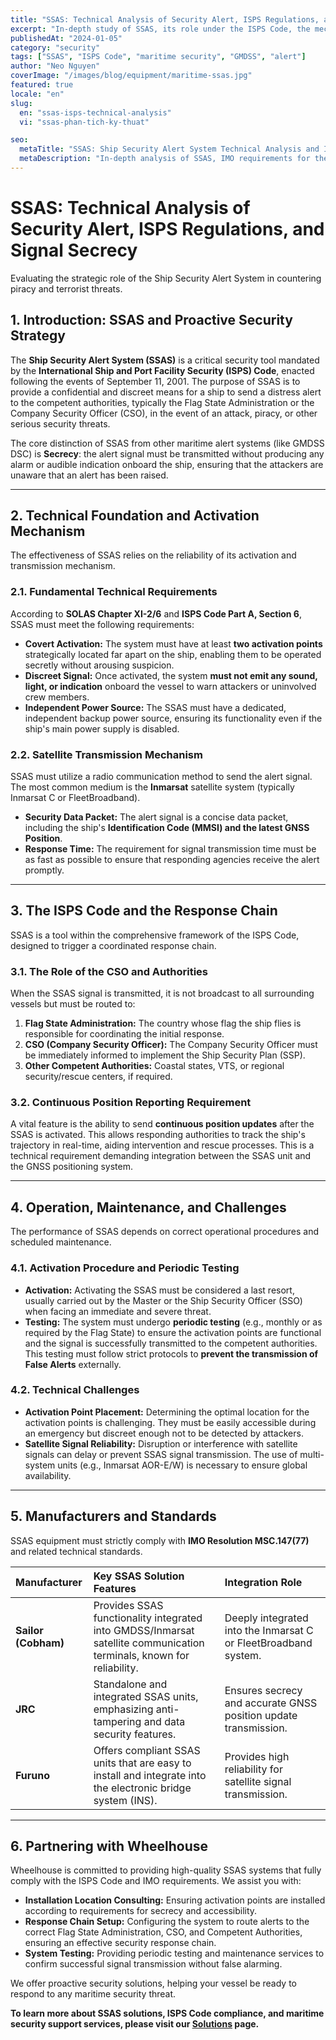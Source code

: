 ```yaml
---
title: "SSAS: Technical Analysis of Security Alert, ISPS Regulations, and Signal Secrecy"
excerpt: "In-depth study of SSAS, its role under the ISPS Code, the mechanism for confidential signal activation and transmission, and requirements for availability and compliance."
publishedAt: "2024-01-05"
category: "security"
tags: ["SSAS", "ISPS Code", "maritime security", "GMDSS", "alert"]
author: "Neo Nguyen"
coverImage: "/images/blog/equipment/maritime-ssas.jpg"
featured: true
locale: "en"
slug:
  en: "ssas-isps-technical-analysis"
  vi: "ssas-phan-tich-ky-thuat"

seo:
  metaTitle: "SSAS: Ship Security Alert System Technical Analysis and ISPS Code | Wheelhouse"
  metaDescription: "In-depth analysis of SSAS, IMO requirements for the system, Inmarsat transmission mechanisms, and the critical importance of secrecy in security situations."
---
```



# SSAS: Technical Analysis of Security Alert, ISPS Regulations, and Signal Secrecy

<p className="text-xl text-gray-500 italic mb-8">
  Evaluating the strategic role of the Ship Security Alert System in countering
  piracy and terrorist threats.
</p>

## 1. Introduction: SSAS and Proactive Security Strategy

The **Ship Security Alert System (SSAS)** is a critical security tool mandated by the **International Ship and Port Facility Security (ISPS) Code**, enacted following the events of September 11, 2001. The purpose of SSAS is to provide a confidential and discreet means for a ship to send a distress alert to the competent authorities, typically the Flag State Administration or the Company Security Officer (CSO), in the event of an attack, piracy, or other serious security threats.

The core distinction of SSAS from other maritime alert systems (like GMDSS DSC) is **Secrecy**: the alert signal must be transmitted without producing any alarm or audible indication onboard the ship, ensuring that the attackers are unaware that an alert has been raised.

---

## 2. Technical Foundation and Activation Mechanism

The effectiveness of SSAS relies on the reliability of its activation and transmission mechanism.

### 2.1. Fundamental Technical Requirements

According to **SOLAS Chapter XI-2/6** and **ISPS Code Part A, Section 6**, SSAS must meet the following requirements:

- **Covert Activation:** The system must have at least **two activation points** strategically located far apart on the ship, enabling them to be operated secretly without arousing suspicion.
- **Discreet Signal:** Once activated, the system **must not emit any sound, light, or indication** onboard the vessel to warn attackers or uninvolved crew members.
- **Independent Power Source:** The SSAS must have a dedicated, independent backup power source, ensuring its functionality even if the ship's main power supply is disabled.

### 2.2. Satellite Transmission Mechanism

SSAS must utilize a radio communication method to send the alert signal. The most common medium is the **Inmarsat** satellite system (typically Inmarsat C or FleetBroadband).

- **Security Data Packet:** The alert signal is a concise data packet, including the ship's **Identification Code (MMSI) and the latest GNSS Position**.
- **Response Time:** The requirement for signal transmission time must be as fast as possible to ensure that responding agencies receive the alert promptly.

---

## 3. The ISPS Code and the Response Chain

SSAS is a tool within the comprehensive framework of the ISPS Code, designed to trigger a coordinated response chain.

### 3.1. The Role of the CSO and Authorities

When the SSAS signal is transmitted, it is not broadcast to all surrounding vessels but must be routed to:

1.  **Flag State Administration:** The country whose flag the ship flies is responsible for coordinating the initial response.
2.  **CSO (Company Security Officer):** The Company Security Officer must be immediately informed to implement the Ship Security Plan (SSP).
3.  **Other Competent Authorities:** Coastal states, VTS, or regional security/rescue centers, if required.

### 3.2. Continuous Position Reporting Requirement

A vital feature is the ability to send **continuous position updates** after the SSAS is activated. This allows responding authorities to track the ship's trajectory in real-time, aiding intervention and rescue processes. This is a technical requirement demanding integration between the SSAS unit and the GNSS positioning system.

---

## 4. Operation, Maintenance, and Challenges

The performance of SSAS depends on correct operational procedures and scheduled maintenance.

### 4.1. Activation Procedure and Periodic Testing

- **Activation:** Activating the SSAS must be considered a last resort, usually carried out by the Master or the Ship Security Officer (SSO) when facing an immediate and severe threat.
- **Testing:** The system must undergo **periodic testing** (e.g., monthly or as required by the Flag State) to ensure the activation points are functional and the signal is successfully transmitted to the competent authorities. This testing must follow strict protocols to **prevent the transmission of False Alerts** externally.

### 4.2. Technical Challenges

- **Activation Point Placement:** Determining the optimal location for the activation points is challenging. They must be easily accessible during an emergency but discreet enough not to be detected by attackers.
- **Satellite Signal Reliability:** Disruption or interference with satellite signals can delay or prevent SSAS signal transmission. The use of multi-system units (e.g., Inmarsat AOR-E/W) is necessary to ensure global availability.

---

## 5. Manufacturers and Standards

SSAS equipment must strictly comply with **IMO Resolution MSC.147(77)** and related technical standards.

| Manufacturer        | Key SSAS Solution Features                                                                                           | Integration Role                                                |
| :------------------ | :------------------------------------------------------------------------------------------------------------------- | :-------------------------------------------------------------- |
| **Sailor (Cobham)** | Provides SSAS functionality integrated into GMDSS/Inmarsat satellite communication terminals, known for reliability. | Deeply integrated into the Inmarsat C or FleetBroadband system. |
| **JRC**             | Standalone and integrated SSAS units, emphasizing anti-tampering and data security features.                         | Ensures secrecy and accurate GNSS position update transmission. |
| **Furuno**          | Offers compliant SSAS units that are easy to install and integrate into the electronic bridge system (INS).          | Provides high reliability for satellite signal transmission.    |

---

## 6. Partnering with Wheelhouse

Wheelhouse is committed to providing high-quality SSAS systems that fully comply with the ISPS Code and IMO requirements. We assist you with:

- **Installation Location Consulting:** Ensuring activation points are installed according to requirements for secrecy and accessibility.
- **Response Chain Setup:** Configuring the system to route alerts to the correct Flag State Administration, CSO, and Competent Authorities, ensuring an effective security response chain.
- **System Testing:** Providing periodic testing and maintenance services to confirm successful signal transmission without false alarming.

We offer proactive security solutions, helping your vessel be ready to respond to any maritime security threat.

**To learn more about SSAS solutions, ISPS Code compliance, and maritime security support services, please visit our [Solutions](/solutions) page.**
